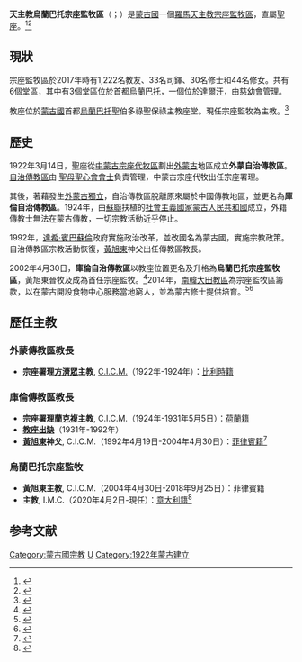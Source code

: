 {{Infobox Roman Catholic diocese
|jurisdiction = 宗座監牧區
|name         = 烏蘭巴托宗座監牧區
|latin        = Praefectura Apostolica Ulaanbaatarensis
|border       = catholic
|image        = [[File:UlaanBaatarCathedral.jpg|250px]]
|caption      = 聖伯多祿聖保祿主教座堂
|location     = [[烏蘭巴托|烏蘭巴托]]
|territory    =[[蒙古國|蒙古國]]
|population   = 1,222人
|rite         = [[羅馬禮|羅馬禮]]
|patron       =
|parishes     = 6個
|secular priests  = 33位
|province     = 直屬[[聖座|聖座]]
|established  = 1922年
|cathedral    ={{link-en|聖伯多祿聖保祿主教座堂 (烏蘭巴托)|Saints Peter and Paul Cathedral (Ulaanbaatar)|聖伯多祿聖保祿主教座堂}}
|co-cathedral =
|leadership   = 宗座監牧
|website      = https://catholicchurch-mongolia.mn/
|pope         = {{incumbent pope}}
|apostolic prefect = {{link-de|喬治·馬倫戈|Giorgio Marengo}}[[主教|主教]]
}}
'''天主教烏蘭巴托宗座監牧區'''（{{lang-la|Praefectura Apostolica Ulaanbaatarensis}}；{{lang-mn|Улаанбаатар хот дахь Элч нарын эрх мэдэлд суурилсан шашны засаг захиргаа}}）是[[蒙古國|蒙古國]]一個[[羅馬天主教|羅馬天主教]][[宗座監牧區|宗座監牧區]]，直屬[[聖座|聖座]]。<ref>{{Cite web |url=http://www.gcatholic.org/dioceses/diocese/urga0.htm |title=Apostolic Prefecture of Ulaanbaatar |access-date=2021年9月23日 |archive-date=2022年4月8日 |archive-url=https://web.archive.org/web/20220408003603/http://www.gcatholic.org/dioceses/diocese/urga0.htm |dead-url=no }}</ref><ref>{{Cite web |url=http://www.catholic-hierarchy.org/diocese/dulaa.html |title=Prefecture Apostolic of Ulaanbaatar |access-date=2008年10月11日 |archive-date=2017年12月19日 |archive-url=https://web.archive.org/web/20171219005916/http://www.catholic-hierarchy.org/diocese/dulaa.html |dead-url=no }}</ref>

== 現狀 ==
宗座監牧區於2017年時有1,222名教友、33名司鐸、30名修士和44名修女。共有6個堂區，其中有3個堂區位於首都[[烏蘭巴托|烏蘭巴托]]，一個位於[[達爾汗|達爾汗]]，由[[慈幼會|慈幼會]]管理。

教座位於[[蒙古國|蒙古國]]首都[[烏蘭巴托|烏蘭巴托]]聖伯多祿聖保祿主教座堂。現任宗座監牧為{{link-de|喬治·馬倫戈|Giorgio Marengo}}主教。<ref>{{cite press release |title=Rinunce e nomine, 02.04.2020 |url=https://press.vatican.va/content/salastampa/it/bollettino/pubblico/2020/04/02/0197/00446.html |publisher=Sala Stampa della Santa Sede |accessdate=2020-04-03 |archiveurl=https://web.archive.org/web/20200403002626/https://press.vatican.va/content/salastampa/it/bollettino/pubblico/2020/04/02/0197/00446.html |archivedate=2020-04-03 |language=it |date=2020-04-02 |dead-url=no }}</ref>

==歷史==
1922年3月14日，聖座從[[天主教西灣子教區|中蒙古宗座代牧區]]劃出[[外蒙古|外蒙古]]地區成立'''外蒙自治傳教區'''。[[自治傳教區|自治傳教區]]由 [[聖母聖心會|聖母聖心會會士]]負責管理，中蒙古宗座代牧出任宗座署理。

其後，著藉發生[[外蒙古獨立|外蒙古獨立]]，自治傳教區脫離原來屬於中國傳教地區，並更名為'''庫倫自治傳教區'''。1924年，由[[蘇聯|蘇聯]]扶植的[[社會主義國家|社會主義國家]][[蒙古人民共和國|蒙古人民共和國]]成立，外籍傳教士無法在蒙古傳教，一切宗教活動近乎停止。

1992年，[[達希·賓巴蘇倫|達希·賓巴蘇倫]]政府實施政治改革，並改國名為蒙古國，實施宗教政策。自治傳教區宗教活動恢復，[[黃旭東（蒙古神父）|黃旭東]]神父出任傳教區教長。

2002年4月30日，'''庫倫自治傳教區'''以教座位置更名及升格為'''烏蘭巴托宗座監牧區'''，黃旭東晉牧及成為首任宗座監牧。<ref>{{cite web |title=ULAANBAATARENSIS* |url=https://w2.vatican.va/content/john-paul-ii/la/apost_constitutions/documents/hf_jp-ii_apc_20020430_ulaanbaatarensis.html |publisher=Libreria Editrice Vaticana |accessdate=2020-04-03 |archiveurl=https://web.archive.org/web/20200403072909/https://w2.vatican.va/content/john-paul-ii/la/apost_constitutions/documents/hf_jp-ii_apc_20020430_ulaanbaatarensis.html |archivedate=2020年4月3日 |language=la |date=2002年4月30日 |dead-url=no }}</ref>2014年，[[南韓|南韓]][[天主教大田教區|大田教區]]為宗座監牧區籌款，以在蒙古開設食物中心服務當地窮人，並為蒙古修士提供培育。<ref>{{Cite web |url=https://kkp.org.hk/node/7506 |title=南韓大田教區籌得善款，資助蒙古開設食物中心 |access-date=2014年3月14日 |archive-date=2021年12月8日 |publisher=[[公教報|公教報]] |archive-url=https://web.archive.org/web/20211208165223/https://kkp.org.hk/node/7506 |dead-url=no }}</ref><ref>{{Cite web |url=https://kkp.org.hk/node/2997 |title=蒙古慶祝開教二十周年，黃旭東總結過去稱明暗參半 |access-date=2012年7月2日 |archive-date=2021年12月8日 |publisher=[[公教報|公教報]] |archive-url=https://web.archive.org/web/20211208165201/https://kkp.org.hk/node/2997 |dead-url=no }}</ref>

== 歷任主教 ==
===外蒙傳教區教長===
*'''宗座署理[[方濟眾|方濟眾]]主教''', [[聖母聖心會|C.I.C.M.]]（1922年-1924年）：[[比利時|比利時籍]]

===庫倫傳教區教長===
*'''宗座署理[[蘭克複|蘭克複]]主教''', C.I.C.M.（1924年-1931年5月5日）：[[荷蘭人|荷蘭籍]]
*'''[[教座出缺|教座出缺]]'''（1931年-1992年）
*'''[[黃旭東|黃旭東]]神父''', C.I.C.M.（1992年4月19日-2004年4月30日）：[[菲律賓人|菲律賓籍]]<ref>{{Cite web |url=http://www.catholic-hierarchy.org/bishop/bpadillaw.html |title=Bishop Wenceslao Selga Padilla, C.I.C.M. † |access-date=2018年9月25日 |archive-date=2022年2月22日 |archive-url=https://web.archive.org/web/20220222151301/https://www.catholic-hierarchy.org/bishop/bpadillaw.html |dead-url=no }}</ref>

===烏蘭巴托宗座監牧===
*'''黃旭東主教''', C.I.C.M.（2004年4月30日-2018年9月25日）：菲律賓籍
*'''{{link-de|喬治·馬倫戈|Giorgio Marengo}}主教''', I.M.C.（2020年4月2日-現任）：[[意大利人|意大利籍]]<ref>{{Cite web |url=http://www.catholic-hierarchy.org/bishop/bmarengog.html |title=Bishop Giorgio Marengo, I.M.C. |access-date=2020年4月2日 |archive-date=2022年4月7日 |archive-url=https://web.archive.org/web/20220407172413/http://www.catholic-hierarchy.org/bishop/bmarengog.html |dead-url=no }}</ref>

== 参考文献 ==
{{reflist}}

{{中国天主教教区}}

[[Category:蒙古國宗教|Category:蒙古國宗教]]
[[Category:亞洲天主教教區|U]]
[[Category:1922年蒙古建立|Category:1922年蒙古建立]]